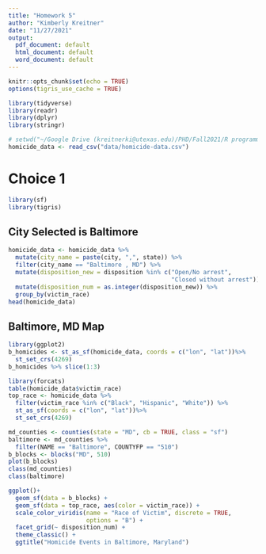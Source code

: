 ```yaml
---
title: "Homework 5"
author: "Kimberly Kreitner"
date: "11/27/2021"
output:
  pdf_document: default
  html_document: default
  word_document: default
---
```


```r
knitr::opts_chunk$set(echo = TRUE)
options(tigris_use_cache = TRUE)
```


``` r
library(tidyverse)
library(readr)
library(dplyr)
library(stringr)
```


``` r
# setwd("~/Google Drive (kreitnerki@utexas.edu)/PHD/Fall2021/R programming/homework/rclassexercises")
homicide_data <- read_csv("data/homicide-data.csv")
```

# Choice 1

``` r
library(sf)
library(tigris)
```

## City Selected is Baltimore
``` r
homicide_data <- homicide_data %>%
  mutate(city_name = paste(city, ",", state)) %>%
  filter(city_name == "Baltimore , MD") %>%
  mutate(disposition_new = disposition %in% c("Open/No arrest",
                                              "Closed without arrest")) %>%
  mutate(disposition_num = as.integer(disposition_new)) %>%
  group_by(victim_race)
head(homicide_data)
```

## Baltimore, MD Map
``` r
library(ggplot2)
b_homicides <- st_as_sf(homicide_data, coords = c("lon", "lat"))%>%
  st_set_crs(4269)
b_homicides %>% slice(1:3)
```

``` r
library(forcats)
table(homicide_data$victim_race)
top_race <- homicide_data %>%
  filter(victim_race %in% c("Black", "Hispanic", "White")) %>%
  st_as_sf(coords = c("lon", "lat"))%>%
  st_set_crs(4269)
```

``` r

md_counties <- counties(state = "MD", cb = TRUE, class = "sf")
baltimore <- md_counties %>%
  filter(NAME == "Baltimore", COUNTYFP == "510")
b_blocks <- blocks("MD", 510)
plot(b_blocks)
class(md_counties)
class(baltimore)
```

``` r
ggplot()+
  geom_sf(data = b_blocks) +
  geom_sf(data = top_race, aes(color = victim_race)) +
  scale_color_viridis(name = "Race of Victim", discrete = TRUE,
                      options = "B") +
  facet_grid(~ disposition_num) +
  theme_classic() +
  ggtitle("Homicide Events in Baltimore, Maryland")
```
